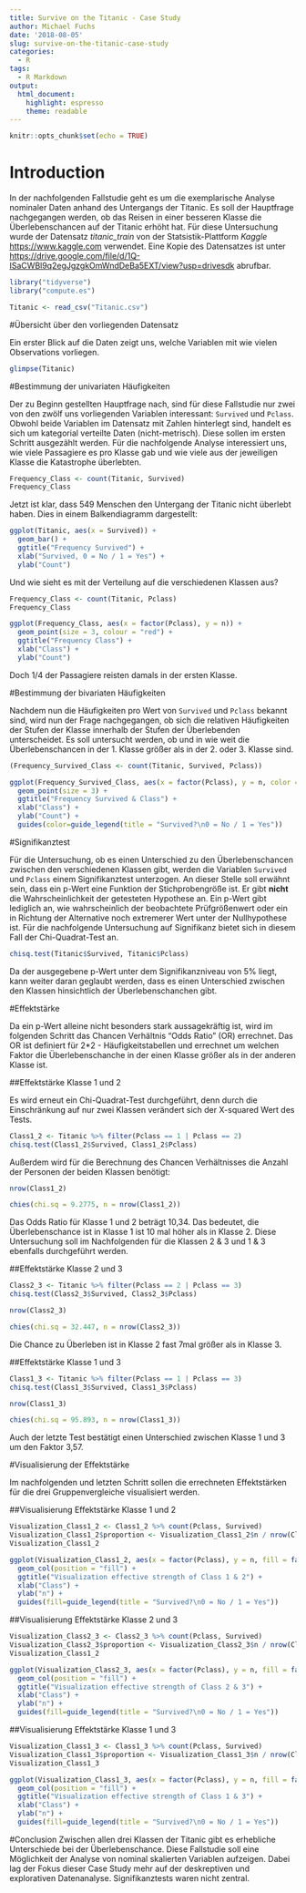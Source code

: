 ```yaml
---
title: Survive on the Titanic - Case Study
author: Michael Fuchs
date: '2018-08-05'
slug: survive-on-the-titanic-case-study
categories:
  - R
tags:
  - R Markdown
output: 
  html_document: 
    highlight: espresso
    theme: readable
---
```



```r
knitr::opts_chunk$set(echo = TRUE)
```

# Introduction

In der nachfolgenden Fallstudie geht es um die exemplarische Analyse nominaler Daten anhand des Untergangs der Titanic. Es soll der Hauptfrage nachgegangen werden, ob das Reisen in einer besseren Klasse die Überlebenschancen auf der Titanic erhöht hat.
Für diese Untersuchung wurde der Datensatz *titanic_train* von der Statsistik-Plattform *Kaggle* <https://www.kaggle.com> verwendet. Eine Kopie des Datensatzes ist unter <https://drive.google.com/file/d/1Q-ISaCWBl9q2egJgzgkOmWndDeBa5EXT/view?usp=drivesdk> abrufbar.

```r
library("tidyverse")
library("compute.es")
```
```r
Titanic <- read_csv("Titanic.csv")
```

#Übersicht über den vorliegenden Datensatz

Ein erster Blick auf die Daten zeigt uns, welche Variablen mit wie vielen Observations vorliegen.
```r
glimpse(Titanic)
```


#Bestimmung der univariaten Häufigkeiten

Der zu Beginn gestellten Hauptfrage nach, sind für diese Fallstudie nur zwei von den zwölf uns vorliegenden Variablen interessant: `Survived` und `Pclass`. Obwohl beide Variablen im Datensatz mit Zahlen hinterlegt sind, handelt es sich um kategorial verteilte Daten (nicht-metrisch). Diese sollen im ersten Schritt ausgezählt werden. Für die nachfolgende Analyse interessiert uns, wie viele Passagiere es pro Klasse gab und wie viele aus der jeweiligen Klasse die Katastrophe überlebten.  

```r
Frequency_Class <- count(Titanic, Survived) 
Frequency_Class
```

Jetzt ist klar, dass 549 Menschen den Untergang der Titanic nicht überlebt haben. Dies in einem Balkendiagramm dargestellt:

```r
ggplot(Titanic, aes(x = Survived)) +
  geom_bar() +
  ggtitle("Frequency Survived") + 
  xlab("Survived, 0 = No / 1 = Yes") + 
  ylab("Count")
```

Und wie sieht es mit der Verteilung auf die verschiedenen Klassen aus?

```r
Frequency_Class <- count(Titanic, Pclass) 
Frequency_Class

ggplot(Frequency_Class, aes(x = factor(Pclass), y = n)) +
  geom_point(size = 3, colour = "red") +
  ggtitle("Frequency Class") + 
  xlab("Class") + 
  ylab("Count")
```

Doch 1/4 der Passagiere reisten damals in der ersten Klasse. 


#Bestimmung der bivariaten Häufigkeiten

Nachdem nun die Häufigkeiten pro Wert von `Survived` und `Pclass` bekannt sind, wird nun der Frage nachgegangen, ob sich die relativen Häufigkeiten der Stufen der Klasse innerhalb der Stufen der Überlebenden unterscheidet. Es soll untersucht werden, ob und in wie weit die Überlebenschancen in der 1. Klasse größer als in der 2. oder 3. Klasse sind.  

```r
(Frequency_Survived_Class <- count(Titanic, Survived, Pclass))

ggplot(Frequency_Survived_Class, aes(x = factor(Pclass), y = n, color = factor(Survived))) +
  geom_point(size = 3) +
  ggtitle("Frequency Survived & Class") + 
  xlab("Class") + 
  ylab("Count") + 
  guides(color=guide_legend(title = "Survived?\n0 = No / 1 = Yes"))
```


#Signifikanztest

Für die Untersuchung, ob es einen Unterschied zu den Überlebenschancen zwischen den verschiedenen Klassen gibt, werden die Variablen `Survived` und `Pclass` einem Signifikanztest unterzogen. An dieser Stelle soll erwähnt sein, dass ein p-Wert eine Funktion der Stichprobengröße ist. Er gibt **nicht** die Wahrscheinlichkeit der getesteten Hypothese an. Ein p-Wert gibt lediglich an, wie wahrscheinlich der beobachtete Prüfgrößenwert oder ein in Richtung der Alternative noch extremerer Wert unter der Nullhypothese ist. Für die nachfolgende Untersuchung auf Signifikanz bietet sich in diesem Fall der Chi-Quadrat-Test an.
  
```r
chisq.test(Titanic$Survived, Titanic$Pclass)
```

Da der ausgegebene p-Wert unter dem Signifikanzniveau von 5% liegt, kann weiter daran geglaubt werden, dass es einen Unterschied zwischen den Klassen hinsichtlich der Überlebenschanchen gibt. 


#Effektstärke

Da ein p-Wert alleine nicht besonders stark aussagekräftig ist, wird im folgenden Schritt das Chancen Verhältnis "Odds Ratio" (OR) errechnet. Das OR ist definiert für 2*2 - Häufigkeitstabellen und errechnet um welchen Faktor die Überlebenschanche in der einen Klasse größer als in der anderen Klasse ist.

##Effektstärke Klasse 1 und 2

Es wird erneut ein Chi-Quadrat-Test durchgeführt, denn durch die Einschränkung auf nur zwei Klassen verändert sich der X-squared Wert des Tests.

```r
Class1_2 <- Titanic %>% filter(Pclass == 1 | Pclass == 2)
chisq.test(Class1_2$Survived, Class1_2$Pclass)
```

Außerdem wird für die Berechnung des Chancen Verhältnisses die Anzahl der Personen der beiden Klassen benötigt:

```r
nrow(Class1_2)
```

```r
chies(chi.sq = 9.2775, n = nrow(Class1_2))
```

Das Odds Ratio für Klasse 1 und 2 beträgt 10,34. Das bedeutet, die Überlebenschance ist in Klasse 1 ist 10 mal höher als in Klasse 2. Diese Untersuchung soll im Nachfolgenden für die Klassen 2 & 3 und 1 & 3 ebenfalls durchgeführt werden. 


##Effektstärke Klasse 2 und 3

```r
Class2_3 <- Titanic %>% filter(Pclass == 2 | Pclass == 3)
chisq.test(Class2_3$Survived, Class2_3$Pclass)
```
```r
nrow(Class2_3)
```
```r
chies(chi.sq = 32.447, n = nrow(Class2_3))
```

Die Chance zu Überleben ist in Klasse 2 fast 7mal größer als in Klasse 3.


##Effektstärke Klasse 1 und 3
```r
Class1_3 <- Titanic %>% filter(Pclass == 1 | Pclass == 3)
chisq.test(Class1_3$Survived, Class1_3$Pclass)
```
```r
nrow(Class1_3)
```
```r
chies(chi.sq = 95.893, n = nrow(Class1_3))
```

Auch der letzte Test bestätigt einen Unterschied zwischen Klasse 1 und 3 um den Faktor 3,57.


#Visualisierung der Effektstärke

Im nachfolgenden und letzten Schritt sollen die errechneten Effektstärken für die drei Gruppenvergleiche visualisiert werden.

##Visualisierung Effektstärke Klasse 1 und 2

```r
Visualization_Class1_2 <- Class1_2 %>% count(Pclass, Survived)
Visualization_Class1_2$proportion <- Visualization_Class1_2$n / nrow(Class1_2)
Visualization_Class1_2
```

```r
ggplot(Visualization_Class1_2, aes(x = factor(Pclass), y = n, fill = factor(Survived))) +
  geom_col(position = "fill") +
  ggtitle("Visualization effective strength of Class 1 & 2") + 
  xlab("Class") + 
  ylab("n") +
  guides(fill=guide_legend(title = "Survived?\n0 = No / 1 = Yes"))
```

##Visualisierung Effektstärke Klasse 2 und 3

```r
Visualization_Class2_3 <- Class2_3 %>% count(Pclass, Survived)
Visualization_Class2_3$proportion <- Visualization_Class2_3$n / nrow(Class2_3)
Visualization_Class1_2
```

```r
ggplot(Visualization_Class2_3, aes(x = factor(Pclass), y = n, fill = factor(Survived))) +
  geom_col(position = "fill") +
  ggtitle("Visualization effective strength of Class 2 & 3") + 
  xlab("Class") + 
  ylab("n") +
  guides(fill=guide_legend(title = "Survived?\n0 = No / 1 = Yes"))
```

##Visualisierung Effektstärke Klasse 1 und 3

```r
Visualization_Class1_3 <- Class1_3 %>% count(Pclass, Survived)
Visualization_Class1_3$proportion <- Visualization_Class1_3$n / nrow(Class1_3)
Visualization_Class1_3
```

```r
ggplot(Visualization_Class1_3, aes(x = factor(Pclass), y = n, fill = factor(Survived))) +
  geom_col(position = "fill") +
  ggtitle("Visualization effective strength of Class 1 & 3") + 
  xlab("Class") + 
  ylab("n") +
  guides(fill=guide_legend(title = "Survived?\n0 = No / 1 = Yes"))
```

#Conclusion
Zwischen allen drei Klassen der Titanic gibt es erhebliche Unterschiede bei der Überlebenschance.
Diese Fallstudie soll eine Möglichkeit der Analyse von nominal skalierten Variablen aufzeigen. Dabei lag der Fokus dieser Case Study mehr auf der deskreptiven und explorativen Datenanalyse. Signifikanztests waren nicht zentral.  




